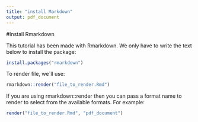 ```yaml
---
title: "install Markdown"
output: pdf_document
---
```


#Install Rmarkdown

This tutorial has been made with Rmarkdown. We only have to write the text below to install the package:

```r
install.packages("rmarkdown")

```

To render file, we´ll use:

```r
rmarkdown::render("file_to_render.Rmd")

```

If you are using rmarkdown::render then you can pass a format name to render to select from the available formats. For example:

```r
render("file_to_render.Rmd", "pdf_document")
```
